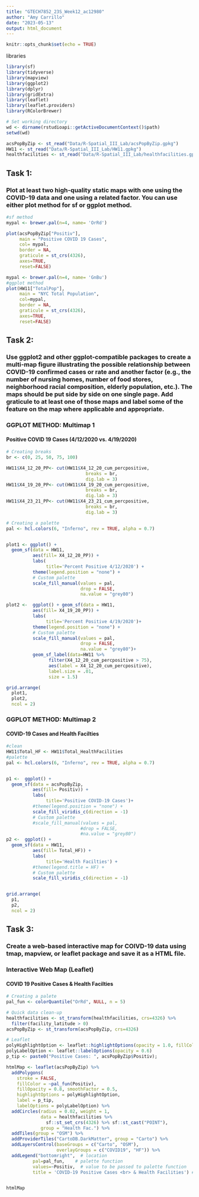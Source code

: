 ```yaml
---
title: "GTECH7852_23S_Week12_ac12980"
author: "Amy Carrillo"
date: "2023-05-13"
output: html_document
---
```


```r
knitr::opts_chunk$set(echo = TRUE)
```

libraries
```r
library(sf)
library(tidyverse)
library(mapview)
library(ggplot2)
library(dplyr)
library(gridExtra)
library(leaflet)
library(leaflet.providers)
library(RColorBrewer)

```

```r
# Set working directory
wd <- dirname(rstudioapi::getActiveDocumentContext()$path)
setwd(wd)
```


```r
acsPopByZip <- st_read("Data/R-Spatial_III_Lab/acsPopByZip.gpkg")
HW11 <- st_read("Data/R-Spatial_III_Lab/HW11.gpkg")
healthfacilities <- st_read("Data/R-Spatial_III_Lab/healthfacilities.gpkg")
```
## Task 1: 
### Plot at least two high-quality static maps with one using the COVID-19 data and one using a related factor. You can use either plot method for sf or ggplot method.

```r
#sf method
mypal <- brewer.pal(n=4, name= 'OrRd')

plot(acsPopByZip["Positiv"], 
     main = "Positive COVID 19 Cases", 
     col= mypal,
     border = NA,
     graticule = st_crs(4326),
     axes=TRUE,
     reset=FALSE)

```


```r
mypal <- brewer.pal(n=4, name= 'GnBu')
#ggplot method
plot(HW11["TotalPop"], 
     main = "NYC Total Population", 
     col=mypal,
     border = NA,
     graticule = st_crs(4326),
     axes=TRUE,
     reset=FALSE)
```

## Task 2: 
### Use ggplot2 and other ggplot-compatible packages to create a multi-map figure illustrating the possible relationship between COVID-19 confirmed cases or rate and another factor (e.g., the number of nursing homes, number of food stores, neighborhood racial composition, elderly population, etc.). The maps should be put side by side on one single page. Add graticule to at least one of those maps and label some of the feature on the map where applicable and appropriate.

### GGPLOT METHOD: Multimap 1
#### Positive COVID 19 Cases (4/12/2020 vs. 4/19/2020)

```r

# Creating breaks
br <- c(0, 25, 50, 75, 100) 

HW11$X4_12_20_PP<- cut(HW11$X4_12_20_cum_percpositive,
                              breaks = br,
                              dig.lab = 3)
HW11$X4_19_20_PP<- cut(HW11$X4_19_20_cum_percpositive,
                              breaks = br,
                              dig.lab = 3)
HW11$X4_23_21_PP<- cut(HW11$X4_23_21_cum_percpositive,
                              breaks = br,
                              dig.lab = 3)
```


```r

# Creating a palette
pal <- hcl.colors(6, "Inferno", rev = TRUE, alpha = 0.7)


plot1 <- ggplot() +
  geom_sf(data = HW11, 
          aes(fill= X4_12_20_PP)) +
          labs(
               title='Percent Positive 4/12/2020') +
          theme(legend.position = "none") +
          # Custom palette
          scale_fill_manual(values = pal,
                            drop = FALSE,
                            na.value = "grey80") 

plot2 <-  ggplot() + geom_sf(data = HW11, 
          aes(fill= X4_19_20_PP)) +
          labs( 
               title='Percent Positive 4/19/2020')+
          theme(legend.position = "none") +
          # Custom palette
          scale_fill_manual(values = pal,
                            drop = FALSE,
                            na.value = "grey80")+
          geom_sf_label(data=HW11 %>%
                filter(X4_12_20_cum_percpositive > 75),
                aes(label = X4_12_20_cum_percpositive),
                label.size = .01,
                size = 1.5)

grid.arrange(
  plot1,
  plot2,
  ncol = 2) 

```
### GGPLOT METHOD: Multimap 2
#### COVID-19 Cases and Health Facilties

```r


#clean
HW11$Total_HF <- HW11$Total_HealthFacilities
#palette
pal <- hcl.colors(6, "Inferno", rev = TRUE, alpha = 0.7)


p1 <-  ggplot() +
  geom_sf(data = acsPopByZip,
          aes(fill= Positiv)) +
          labs(
               title='Positive COVID-19 Cases')+
          #theme(legend.position = "none") +
          scale_fill_viridis_c(direction = -1)
          # Custom palette
          #scale_fill_manual(values = pal,
                            #drop = FALSE,
                            #na.value = "grey80") 
p2 <-  ggplot() + 
  geom_sf(data = HW11, 
          aes(fill= Total_HF)) +
          labs(
               title='Health Facilties') +
          #theme(legend.title = HF) + 
          # Custom palette
          scale_fill_viridis_c(direction = -1) 


grid.arrange(
  p1,
  p2,
  ncol = 2) 

```

## Task 3: 
### Create a web-based interactive map for COIVD-19 data using tmap, mapview, or leaflet package and save it as a HTML file.

### Interactive Web Map (Leaflet)
#### COVID 19 Positive Cases & Health Facilties

```r
# Creating a palete
pal_fun <- colorQuantile("OrRd", NULL, n = 5)

# Quick data clean-up
healthfacilities <- st_transform(healthfacilities, crs=4326) %>%
  filter(facility_latitude > 0)
acsPopByZip <- st_transform(acsPopByZip, crs=4326)

# Leaflet
polyHighlightOption <- leaflet::highlightOptions(opacity = 1.0, fillColor = 'black')
polyLabelOption <- leaflet::labelOptions(opacity = 0.6)
p_tip <- paste0("Positive Cases: ", acsPopByZip$Positiv);

htmlMap <- leaflet(acsPopByZip) %>%
  addPolygons(
    stroke = FALSE, 
    fillColor = ~pal_fun(Positiv),
    fillOpacity = 0.8, smoothFactor = 0.5,
    highlightOptions = polyHighlightOption,
    label = p_tip,
    labelOptions = polyLabelOption) %>%
  addCircles(radius = 0.02, weight = 1,
             data = healthfacilities %>% 
               sf::st_set_crs(4326) %>% sf::st_cast("POINT"),
             group = "Health Fac.") %>%
  addTiles(group = "OSM") %>%
  addProviderTiles("CartoDB.DarkMatter", group = "Carto") %>%
  addLayersControl(baseGroups = c("Carto", "OSM"), 
                   overlayGroups = c("COVID19", "HF")) %>%
  addLegend("bottomright",  # location
          pal=pal_fun,    # palette function
          values=~Positiv,  # value to be passed to palette function
          title = 'COVID-19 Positive Cases <br> & Health Facilities') # legend title


htmlMap

```

